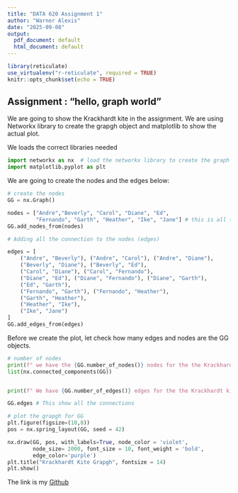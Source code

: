 ```yaml
---
title: "DATA 620 Assignment 1"
author: "Warner Alexis"
date: "2025-09-08"
output:
  pdf_document: default
  html_document: default
---
```


```r
library(reticulate)
use_virtualenv("r-reticulate", required = TRUE)
knitr::opts_chunk$set(echo = TRUE)
```

## **Assignment : “hello, graph world”**
We are going to show the Krackhardt kite in the assignment. We are using Networkx library to create the grapgh object and matplotlib to show the actual plot. 

We loads the correct libraries needed
```python
import networkx as nx  # load the networkx library to create the graph object 
import matplotlib.pyplot as plt 
```



We are going to create the nodes and the edges below: 

```python
# create the nodes 
GG = nx.Graph()

nodes = ["Andre","Beverly", "Carol", "Diane", "Ed", 
         "Fernando", "Garth", "Heather", "Ike", "Jane"] # this is all the name that are goijng to be the nodes 
GG.add_nodes_from(nodes)
```



```python
# Adding all the connection to the nodes (edges)

edges = [ 
    ("Andre", "Beverly"), ("Andre", "Carol"), ("Andre", "Diane"),
    ("Beverly", "Diane"), ("Beverly", "Ed"),
    ("Carol", "Diane"), ("Carol", "Fernando"),
    ("Diane", "Ed"), ("Diane", "Fernando"), ("Diane", "Garth"),
    ("Ed", "Garth"),
    ("Fernando", "Garth"), ("Fernando", "Heather"),
    ("Garth", "Heather"),
    ("Heather", "Ike"),
    ("Ike", "Jane")
]
GG.add_edges_from(edges)
```


Before we create the plot, let check how many edges and nodes are the GG objects. 

```python
# number of nodes 
print(f" we have the {GG.number_of_nodes()} nodes for the the Krackhardt kite plot")
list(nx.connected_components(GG))



```

```python

print(f" We have {GG.number_of_edges()} edges for the the Krackhardt kite plot")

GG.edges # This show all the connections
```


```python
# plot the grapgh for GG 
plt.figure(figsize=(10,8))
pos = nx.spring_layout(GG, seed = 42) 

nx.draw(GG, pos, with_labels=True, node_color = 'violet',
        node_size= 2000, font_size = 10, font_weight = 'bold',
        edge_color='purple')
plt.title("Krackhardt Kite Grapgh", fontsize = 14)
plt.show()
```



The link  is my [Github](https://github.com/joewarner89/Data-620/tree/main/Homeworks/Week%202) 

